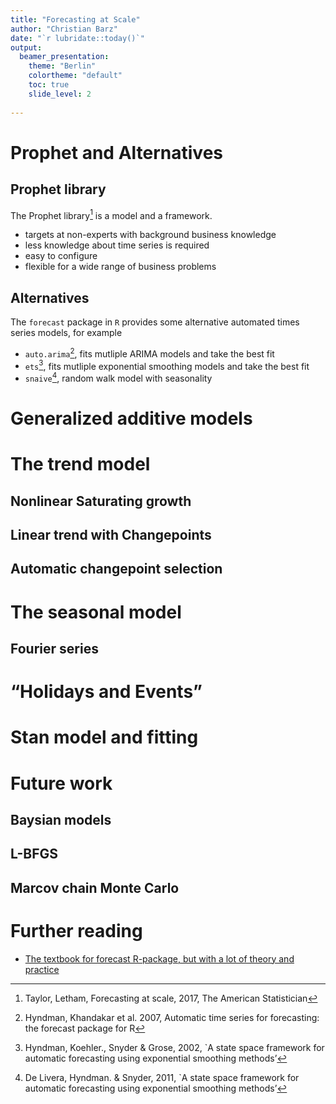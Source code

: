 ```yaml
---
title: "Forecasting at Scale"
author: "Christian Barz"
date: "`r lubridate::today()`"
output:
  beamer_presentation:
    theme: "Berlin"
    colortheme: "default"
    toc: true
    slide_level: 2
    
---
```


# Prophet and Alternatives
## Prophet library
The Prophet library^[Taylor, Letham, Forecasting at scale, 2017, The American Statistician] is a model and a framework.

- targets at non-experts with background business knowledge
- less knowledge about time series is required
- easy to configure
- flexible for a wide range of business problems

## Alternatives 

The `forecast` package in `R` provides some alternative automated times series models, for example

- `auto.arima`^[Hyndman, Khandakar et al. 2007, Automatic time series for forecasting: the
forecast package for R], fits mutliple ARIMA models and take the best fit
- `ets`^[Hyndman, Koehler., Snyder & Grose, 2002, `A state space framework
for automatic forecasting using exponential smoothing methods'], fits mutliple exponential smoothing models and take the best fit
- `snaive`^[De Livera, Hyndman. & Snyder, 2011, `A state space framework for
automatic forecasting using exponential smoothing methods'], random walk model with seasonality


# Generalized additive models

# The trend model

## Nonlinear Saturating growth

## Linear trend with Changepoints

## Automatic changepoint selection

# The seasonal model

## Fourier series

# "Holidays and Events"

# Stan model and fitting

# Future work

## Baysian models
## L-BFGS
## Marcov chain Monte Carlo


# Further reading
- [The textbook for forecast R-package, but with a lot of theory and practice](https://otexts.com/fpp2/)
